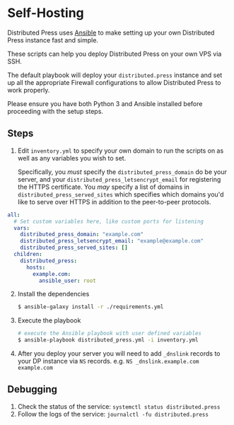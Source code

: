 # Self-Hosting

Distributed Press uses [Ansible](https://www.ansible.com/) to make setting up
your own Distributed Press instance fast and simple.

These scripts can help you deploy Distributed Press on your own VPS via SSH.

The default playbook will deploy your `distributed.press` instance and set up all the appropriate Firewall configurations
to allow Distributed Press to work properly.

Please ensure you have both Python 3 and Ansible installed before proceeding with the setup steps.

## Steps

1. Edit `inventory.yml` to specify your own domain to run the scripts on as well as any variables you wish to set.

   Specifically, you *must* specify the `distributed_press_domain` do be your server, and your `distributed_press_letsencrypt_email` for registering the HTTPS certificate.
   You *may* specify a list of domains in `distributed_press_served_sites` which specifies which domains you'd like to serve over HTTPS in addition to the peer-to-peer protocols.

```yaml filename="inventory.yml" {4-5}
all:
  # Set custom variables here, like custom ports for listening
  vars:
    distributed_press_domain: "example.com"
    distributed_press_letsencrypt_email: "example@example.com"
    distributed_press_served_sites: []
  children:
    distributed_press:
      hosts:
        example.com:
          ansible_user: root
```

2. Install the dependencies
  
   ```bash
   $ ansible-galaxy install -r ./requirements.yml
   ```
3. Execute the playbook
   ```bash
   # execute the Ansible playbook with user defined variables
   $ ansible-playbook distributed_press.yml -i inventory.yml
   ```
4. After you deploy your server you will need to add `_dnslink` records to your DP instance via `NS` records. 
   e.g. `NS _dnslink.example.com example.com`

## Debugging
1. Check the status of the service: `systemctl status distributed.press`
2. Follow the logs of the service: `journalctl -fu distributed.press`
